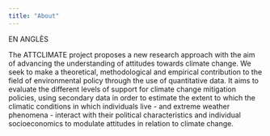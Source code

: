 ```yaml
---
title: "About"
---
```


EN ANGLÈS

The ATTCLIMATE project proposes a new research approach with the aim of advancing the understanding of attitudes towards climate change. We seek to make a theoretical, methodological and empirical contribution to the field of environmental policy through the use of quantitative data. It aims to evaluate the different levels of support for climate change mitigation policies, using secondary data in order to estimate the extent to which the climatic conditions in which individuals live - and extreme weather phenomena - interact with their political characteristics and individual socioeconomics to modulate attitudes in relation to climate change.
